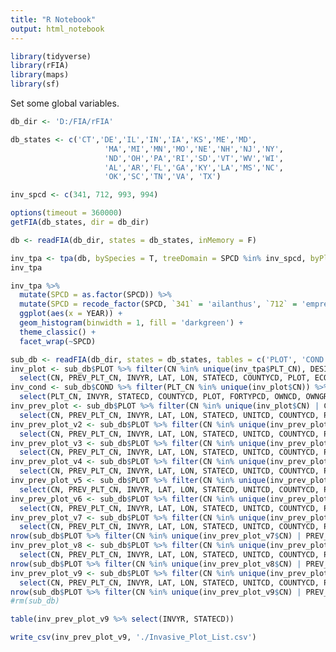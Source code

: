 ```yaml
---
title: "R Notebook"
output: html_notebook
---
```


```r
library(tidyverse)
library(rFIA)
library(maps)
library(sf)
```

Set some global variables.
```r
db_dir <- 'D:/FIA/rFIA'

db_states <- c('CT','DE','IL','IN','IA','KS','ME','MD',
                     'MA','MI','MN','MO','NE','NH','NJ','NY',
                     'ND','OH','PA','RI','SD','VT','WV','WI',
                     'AL','AR','FL','GA','KY','LA','MS','NC',
                     'OK','SC','TN','VA', 'TX')

inv_spcd <- c(341, 712, 993, 994)
```

```r
options(timeout = 360000)
getFIA(db_states, dir = db_dir)

```

```r
db <- readFIA(db_dir, states = db_states, inMemory = F)
```

```r
inv_tpa <- tpa(db, bySpecies = T, treeDomain = SPCD %in% inv_spcd, byPlot = T)
inv_tpa
```


```r
inv_tpa %>% 
  mutate(SPCD = as.factor(SPCD)) %>% 
  mutate(SPCD = recode_factor(SPCD, `341` = 'ailanthus', `712` = 'empress-tree', `993` = 'chinaberry', `994` = 'Chinese tallowtree')) %>% 
  ggplot(aes(x = YEAR)) +
  geom_histogram(binwidth = 1, fill = 'darkgreen') +
  theme_classic() +
  facet_wrap(~SPCD)


```
```r
sub_db <- readFIA(db_dir, states = db_states, tables = c('PLOT', 'COND'))
inv_plot <- sub_db$PLOT %>% filter(CN %in% unique(inv_tpa$PLT_CN), DESIGNCD == 1) %>%
  select(CN, PREV_PLT_CN, INVYR, LAT, LON, STATECD, COUNTYCD, PLOT, ECOSUBCD)
inv_cond <- sub_db$COND %>% filter(PLT_CN %in% unique(inv_plot$CN)) %>% 
  select(PLT_CN, INVYR, STATECD, COUNTYCD, PLOT, FORTYPCD, OWNCD, OWNGRPCD, FORTYPCD, STDSZCD)
inv_prev_plot <- sub_db$PLOT %>% filter(CN %in% unique(inv_plot$CN) | CN %in% unique(inv_plot$PREV_PLT_CN)) %>% 
  select(CN, PREV_PLT_CN, INVYR, LAT, LON, STATECD, UNITCD, COUNTYCD, PLOT, ECOSUBCD)
inv_prev_plot_v2 <- sub_db$PLOT %>% filter(CN %in% unique(inv_prev_plot$CN) | CN %in% unique(inv_prev_plot$PREV_PLT_CN)) %>% 
  select(CN, PREV_PLT_CN, INVYR, LAT, LON, STATECD, UNITCD, COUNTYCD, PLOT, ECOSUBCD)
inv_prev_plot_v3 <- sub_db$PLOT %>% filter(CN %in% unique(inv_prev_plot_v2$CN) | CN %in% unique(inv_prev_plot_v2$PREV_PLT_CN)) %>% 
  select(CN, PREV_PLT_CN, INVYR, LAT, LON, STATECD, UNITCD, COUNTYCD, PLOT, ECOSUBCD)
inv_prev_plot_v4 <- sub_db$PLOT %>% filter(CN %in% unique(inv_prev_plot_v3$CN) | CN %in% unique(inv_prev_plot_v3$PREV_PLT_CN)) %>% 
  select(CN, PREV_PLT_CN, INVYR, LAT, LON, STATECD, UNITCD, COUNTYCD, PLOT, ECOSUBCD)
inv_prev_plot_v5 <- sub_db$PLOT %>% filter(CN %in% unique(inv_prev_plot_v4$CN) | CN %in% unique(inv_prev_plot_v4$PREV_PLT_CN)) %>% 
  select(CN, PREV_PLT_CN, INVYR, LAT, LON, STATECD, UNITCD, COUNTYCD, PLOT, ECOSUBCD)
inv_prev_plot_v6 <- sub_db$PLOT %>% filter(CN %in% unique(inv_prev_plot_v5$CN) | PREV_PLT_CN %in% unique(inv_prev_plot_v5$CN)) %>% 
  select(CN, PREV_PLT_CN, INVYR, LAT, LON, STATECD, UNITCD, COUNTYCD, PLOT, ECOSUBCD)
inv_prev_plot_v7 <- sub_db$PLOT %>% filter(CN %in% unique(inv_prev_plot_v6$CN) | PREV_PLT_CN %in% unique(inv_prev_plot_v6$CN)) %>% 
  select(CN, PREV_PLT_CN, INVYR, LAT, LON, STATECD, UNITCD, COUNTYCD, PLOT, ECOSUBCD)
nrow(sub_db$PLOT %>% filter(CN %in% unique(inv_prev_plot_v7$CN) | PREV_PLT_CN %in% unique(inv_prev_plot_v7$CN)))
inv_prev_plot_v8 <- sub_db$PLOT %>% filter(CN %in% unique(inv_prev_plot_v7$CN) | PREV_PLT_CN %in% unique(inv_prev_plot_v7$CN)) %>% 
  select(CN, PREV_PLT_CN, INVYR, LAT, LON, STATECD, UNITCD, COUNTYCD, PLOT, ECOSUBCD)
nrow(sub_db$PLOT %>% filter(CN %in% unique(inv_prev_plot_v8$CN) | PREV_PLT_CN %in% unique(inv_prev_plot_v8$CN)))
inv_prev_plot_v9 <- sub_db$PLOT %>% filter(CN %in% unique(inv_prev_plot_v8$CN) | PREV_PLT_CN %in% unique(inv_prev_plot_v8$CN)) %>% 
  select(CN, PREV_PLT_CN, INVYR, LAT, LON, STATECD, UNITCD, COUNTYCD, PLOT, ECOSUBCD)
nrow(sub_db$PLOT %>% filter(CN %in% unique(inv_prev_plot_v9$CN) | PREV_PLT_CN %in% unique(inv_prev_plot_v9$CN)))
#rm(sub_db)

table(inv_prev_plot_v9 %>% select(INVYR, STATECD))
```

```r
write_csv(inv_prev_plot_v9, './Invasive_Plot_List.csv')
```

